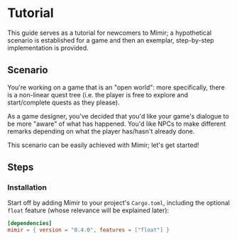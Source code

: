 
# Tutorial <WIP />

This guide serves as a tutorial for newcomers to Mímir; a hypothetical scenario is established for a game and then an exemplar, step-by-step implementation is provided.

## Scenario

You're working on a game that is an "open world": more specifically, there is a non-linear quest tree (i.e. the player is free to explore and start/complete quests as they please).

As a game designer, you've decided that you'd like your game's dialogue to be more "aware" of what has happened. You'd like NPCs to make different remarks depending on what the player has/hasn't already done.

This scenario can be easily achieved with Mímir; let's get started!

## Steps

<div className="steps-container">

### Installation

Start off by adding Mímir to your project's `Cargo.toml`, including the optional `float` feature (whose relevance will be explained later):

```toml
[dependencies]
mimir = { version = "0.4.0", features = ["float"] }
```

</div>
